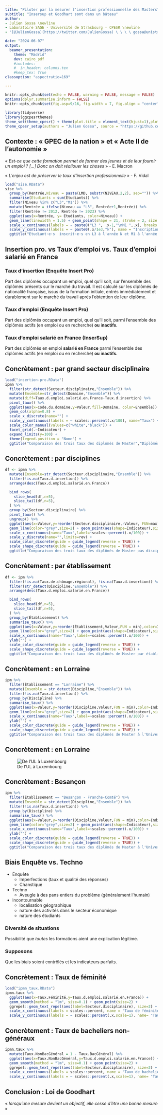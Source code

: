 ```yaml
---
title: "Piloter par la mesurer l'insertion professionnelle des Masters"
subtitle: "Insersup et Goodhart sont dans un bâteau"
author: 
- Julien Gossa \newline 
- Laboratoire SAGE - Université de Strasbourg - CPESR \newline 
- '[@JulienGossa](https://twitter.com/JulienGossa) \ \ \ \ gossa@unistra.fr'

date: "2024-06-07"
output: 
  beamer_presentation:
    theme: "Madrid"
    dev: cairo_pdf
    #includes:
    #  in_header: columns.tex
    #keep_tex: True
classoption: "aspectratio=169"

---
```


```r
knitr::opts_chunk$set(echo = FALSE, warning = FALSE, message = FALSE)
options(dplyr.summarise.inform = FALSE)
knitr::opts_chunk$set(fig.asp=9/16, fig.width = 7, fig.align = "center", out.height = "85%")
  
library(tidyverse)
library(ggcpesrthemes)
theme_set(theme_cpesr() + theme(plot.title = element_text(hjust=1),plot.subtitle = element_text(hjust=1)))
theme_cpesr_setup(authors = "Julien Gossa", source = "https://github.com/cpesr/RFC/")


```

## Contexte : « GPEC de la nation » et « Acte II de l'autonomie »

« _Est-ce que cette formation permet de former des jeunes et de leur fournir un emploi ? [...] Donc on doit réallouer les choses_ » - E. Macron

« _L’enjeu est de préserver le taux d’insertion professionnelle_ » - F. Vidal

```r
load("sise.RData")
sise %>%
  group_by(Rentrée,Niveau = paste(LMD, substr(NIVEAU,2,2), sep="")) %>%
  summarise(Etudiants = sum(Etudiants)) %>%
  filter(Niveau %in% c("L3","M1")) %>%
  mutate(Rentrée = ifelse(Niveau == "L3", Rentrée+1,Rentrée)) %>%
  filter(Rentrée != 2012, Rentrée != 2023) %>%
  ggplot(aes(x=Rentrée, y= Etudiants, color=Niveau)) +
  geom_line(linewidth = 1.5) + geom_point(shape = 21, stroke = 2, size = 2, fill="white") + 
  scale_x_continuous(labels = ~ paste0("L3 ", .x-1,"\nM1 ",.x), breaks = seq(2011,2030,2), name="Cohorte") +
  scale_y_continuous(labels = ~ paste0(.x/1e3,"k"), name = "Inscriptions étudiantes") +
  ggtitle("Etudiant⋅e⋅s  inscrit⋅e⋅s en L3 à l'année N et M1 à l'année N+1" )
```



## Insertion pro. vs Taux d'emploi vs. Taux d'emploi salarié en France
 
### Taux d'insertion (Enquête Insert Pro)

Part des diplômés occupant un emploi, quel qu'il soit, sur l'ensemble des diplômés présents sur le marché du travail. Il est calculé sur les diplômés de nationalité française, issus de la formation initiale, entrés immédiatement et durablement sur le marché du travail après l'obtention de leur diplôme. 

### Taux d'emploi (Enquête Insert Pro)

Part des diplômés occupant un emploi, quel qu’il soit, parmi l'ensemble des diplômés actifs (en emploi ou en recherche) **ou inactifs**. 

### Taux d'emploi salarié en France (InserSup)

Part des diplômés en emploi **salarié en France** parmi l'ensemble des diplômés actifs (en emploi ou en recherche) **ou inactifs**.

## Concrètement : par grand secteur disciplinaire

```r
load("insertion-pro.RData")
ipmn %>%
  filter(str_detect(Secteur.disciplinaire,"Ensemble")) %>% 
  mutate(Ensemble=str_detect(Domaine,"Ensemble")) %>%
  mutate(diff=Taux.d.emploi.salarié.en.France-Taux.d.insertion) %>%
  pivot_taux() %>%
  ggplot(aes(x=Code.du.domaine,y=Valeur,fill=Domaine, color=Ensemble)) +
  geom_col(alpha=0.8) +
  scale_x_discrete(name="") +
  scale_y_continuous(labels = ~ scales::percent(.x/100), name="Taux") +
  scale_color_manual(values=c("white","black")) +
  facet_grid(.~Indicateur) +
  expand_limits(y=100) +
  theme(legend.position = "None") +
  ggtitle("Comparaison des trois taux des diplômés de Master","Diplômés de la session 2020, à 30 mois, hors Master d'enseignement") 
```

## Concrètement : par disciplines

```r
df <- ipmn %>%
  mutate(Ensemble=str_detect(Secteur.disciplinaire,"Ensemble")) %>%
  filter(!is.na(Taux.d.insertion)) %>%
  arrange(desc(Taux.d.emploi.salarié.en.France))

  bind_rows(
    slice_head(df,n=5),
    slice_tail(df,n=5),
  ) %>%
  group_by(Secteur.disciplinaire) %>%
  pivot_taux() %>%
  ungroup() %>%
  ggplot(aes(x=Valeur,y=reorder(Secteur.disciplinaire,-Valeur, FUN=max),color=Indicateur)) +
  geom_line(color="grey",size=2) + geom_point(aes(shape=Indicateur),size=4) +
  scale_x_continuous(name="Taux",label=~scales::percent(.x/100)) +
  scale_y_discrete(name="",limits=rev) +
  scale_color_discrete(guide = guide_legend(reverse = TRUE)) +
  scale_shape_discrete(guide = guide_legend(reverse = TRUE)) +
  ggtitle("Comparaison des trois taux des diplômés de Master pas discipline","Diplômés de la session 2020, à 30 mois, hors Master d'enseignement") 

```


## Concrètement : par établissement

```r
df <- ipm %>%
  filter(!is.na(Taux.de.chômage.régional), !is.na(Taux.d.insertion)) %>%
  filter(str_detect(Discipline,"Ensemble")) %>%
  arrange(desc(Taux.d.emploi.salarié.en.France))

  bind_rows(
    slice_head(df,n=5),
    slice_tail(df,n=5),
  ) %>%
  group_by(Établissement) %>%
  summarise_taux() %>%
  ggplot(aes(x=Valeur,y=reorder(Établissement,Valeur,FUN = min),color=Indicateur)) +
  geom_line(color="grey",size=2) + geom_point(aes(shape=Indicateur),size=4) +
  scale_x_continuous(name="Taux",label=~scales::percent(.x/100)) +
  ylab("") +
  scale_color_discrete(guide = guide_legend(reverse = TRUE)) +
  scale_shape_discrete(guide = guide_legend(reverse = TRUE)) +
  ggtitle("Comparaison des trois taux des diplômés de Master par établissement","Diplômés de la session 2020, à 30 mois, hors Master d'enseignement") 
```

## Concrètement : en Lorraine

```r
ipm %>%
  filter(Établissement == "Lorraine") %>%
  mutate(Ensemble = str_detect(Discipline,"Ensemble")) %>%
  filter(!is.na(Taux.d.insertion)) %>%
  group_by(Discipline) %>%
  summarise_taux() %>%
  ggplot(aes(x=Valeur,y=reorder(Discipline,Valeur,FUN = min),color=Indicateur)) +
  geom_line(color="grey",size=2) + geom_point(aes(shape=Indicateur),size=4) +
  scale_x_continuous(name="Taux",label=~scales::percent(.x/100)) +
  ylab("") +
  scale_color_discrete(guide = guide_legend(reverse = TRUE)) +
  scale_shape_discrete(guide = guide_legend(reverse = TRUE)) +
  ggtitle("Comparaison des trois taux des diplômés de Master à l'Université de Lorraine","Diplômés de la session 2020, à 30 mois, hors Master d'enseignement")
```

## Concrètement : en Lorraine

![De l'UL à Luxembourg](ul-l.png)


## Concrètement : Besançon

```r
ipm %>%
  filter(Établissement == "Besançon - Franche-Comté") %>%
  mutate(Ensemble = str_detect(Discipline,"Ensemble")) %>%
  filter(!is.na(Taux.d.insertion)) %>%
  group_by(Discipline) %>%
  summarise_taux() %>%
  ggplot(aes(x=Valeur,y=reorder(Discipline,Valeur,FUN = min),color=Indicateur)) +
  geom_line(color="grey",size=2) + geom_point(aes(shape=Indicateur),size=4) +
  scale_x_continuous(name="Taux",label=~scales::percent(.x/100)) +
  ylab("") +
  scale_color_discrete(guide = guide_legend(reverse = TRUE)) +
  scale_shape_discrete(guide = guide_legend(reverse = TRUE)) +
  ggtitle("Comparaison des trois taux des diplômés de Master à l'Université de Besançon - Franche-Comté","Diplômés de la session 2020, à 30 mois, hors Master d'enseignement")
```


## Biais Enquête vs. Techno

- Enquête
  - Imperfections (taux et qualité des réponses)
  - Chanstique
  
- Techno
  - Aveugle à des pans entiers du problème (généralement l'humain)

- Incontournable
  - localisation géographique
  - nature des activités dans le secteur économique
  - nature des étudiants

### Diversité de situations
Possibilité que *toutes* les formations aient une explication légitime.

### Supposons
Que les biais soient contrôlés et les indicateurs parfaits.


## Concrètement : Taux de féminité

```r
load("ipmn_taux.RData")
ipmn.taux %>%
  ggplot(aes(x=Taux.Féminité,y=Taux.d.emploi.salarié.en.France)) + 
  geom_smooth(method = "lm", size=0.1) + geom_point(size=2) +
  ggrepel::geom_text_repel(aes(label=Secteur.disciplinaire), size=2) +
  scale_x_continuous(labels = scales::percent, name = "Taux de féminité") +
  scale_y_continuous(labels = ~ scales::percent(.x,scale=1), name= "Taux d'emploi salarié en France")
```


## Concrètement : Taux de bacheliers non-généraux

```r
ipmn.taux %>%
  mutate(Taux.NonBacGénéral = 1 - Taux.BacGénéral) %>%
  ggplot(aes(x=Taux.NonBacGénéral,y=Taux.d.emploi.salarié.en.France)) + 
  geom_smooth(method = "lm", size=0.1) + geom_point(size=2) +
  ggrepel::geom_text_repel(aes(label=Secteur.disciplinaire), size=2) +
  scale_x_continuous(labels = scales::percent, name = "Taux de bacheliers non généraux") +
  scale_y_continuous(labels = ~ scales::percent(.x,scale=1), name= "Taux d'emploi salarié en France")
```

## Conclusion : Loi de Goodhart

\centering 
« _lorsqu'une mesure devient un objectif, elle cesse d'être une bonne mesure_ »


